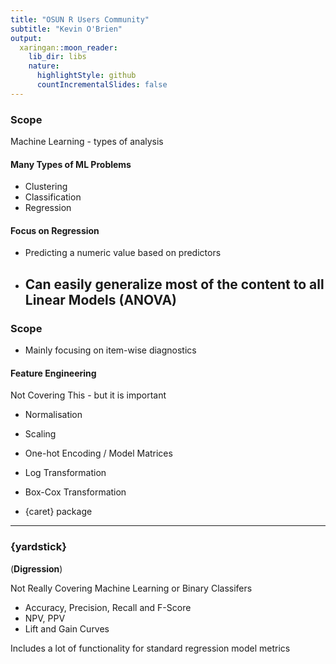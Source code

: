 ```yaml
---
title: "OSUN R Users Community"
subtitle: "Kevin O'Brien"
output:
  xaringan::moon_reader:
    lib_dir: libs
    nature:
      highlightStyle: github
      countIncrementalSlides: false
---
```


### Scope

Machine Learning - types of analysis

#### Many Types of ML Problems
* Clustering 
* Classification
* Regression


#### Focus on Regression

* Predicting a numeric value based on predictors
* Can easily generalize most of the content to all Linear Models (ANOVA)
---


### Scope
 - Mainly focusing on item-wise diagnostics 


#### Feature Engineering

Not Covering This - but it is important

* Normalisation
* Scaling
* One-hot Encoding / Model Matrices
* Log Transformation
* Box-Cox Transformation


* {caret} package

---

### {yardstick}
(**Digression**)

Not Really Covering Machine Learning or Binary Classifers
 
* Accuracy, Precision, Recall and F-Score
* NPV, PPV
* Lift and Gain Curves

Includes a lot of functionality for standard regression model metrics

